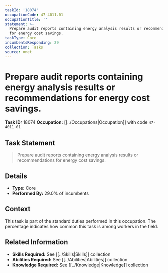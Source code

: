 ```yaml
---
taskId: '18074'
occupationCode: 47-4011.01
occupationTitle: ''
statement: >-
  Prepare audit reports containing energy analysis results or recommendations
  for energy cost savings.
taskType: Core
incumbentsResponding: 29
collection: Tasks
source: onet
---
```

# Prepare audit reports containing energy analysis results or recommendations for energy cost savings.

**Task ID:** 18074
**Occupation:** [[../Occupations|Occupation]] with code `47-4011.01`

## Task Statement

> Prepare audit reports containing energy analysis results or recommendations for energy cost savings.

## Details

- **Type:** Core
- **Performed By:** 29.0% of incumbents

## Context

This task is part of the standard duties performed in this occupation. The percentage indicates how common this task is among workers in the field.

## Related Information

- **Skills Required:** See [[../Skills|Skills]] collection
- **Abilities Required:** See [[../Abilities|Abilities]] collection
- **Knowledge Required:** See [[../Knowledge|Knowledge]] collection
